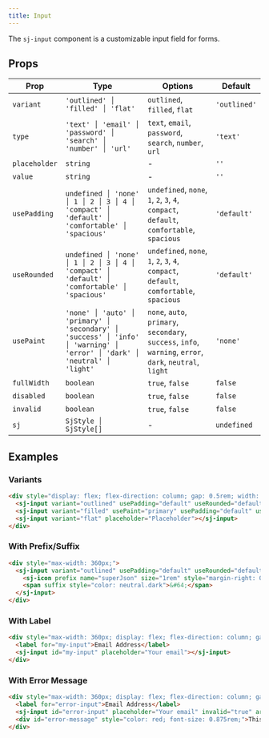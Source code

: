 ```yaml
---
title: Input
---
```



The `sj-input` component is a customizable input field for forms.

## Props

| Prop | Type | Options | Default |
| --- | --- | --- | --- |
| `variant` | `'outlined' │ 'filled' │ 'flat'` | `outlined`, `filled`, `flat` | `'outlined'` |
| `type` | `'text' │ 'email' │ 'password' │ 'search' │ 'number' │ 'url'` | `text`, `email`, `password`, `search`, `number`, `url` | `'text'` |
| `placeholder` | `string` | - | `''` |
| `value` | `string` | - | `''` |
| `usePadding` | `undefined │ 'none' │ 1 │ 2 │ 3 │ 4 │ 'compact' │ 'default' │ 'comfortable' │ 'spacious'` | `undefined`, `none`, `1`, `2`, `3`, `4`, `compact`, `default`, `comfortable`, `spacious` | `'default'` |
| `useRounded` | `undefined │ 'none' │ 1 │ 2 │ 3 │ 4 │ 'compact' │ 'default' │ 'comfortable' │ 'spacious'` | `undefined`, `none`, `1`, `2`, `3`, `4`, `compact`, `default`, `comfortable`, `spacious` | `'default'` |
| `usePaint` | `'none' │ 'auto' │ 'primary' │ 'secondary' │ 'success' │ 'info' │ 'warning' │ 'error' │ 'dark' │ 'neutral' │ 'light'` | `none`, `auto`, `primary`, `secondary`, `success`, `info`, `warning`, `error`, `dark`, `neutral`, `light` | `'none'` |
| `fullWidth` | `boolean` | `true`, `false` | `false` |
| `disabled` | `boolean` | `true`, `false` | `false` |
| `invalid` | `boolean` | `true`, `false` | `false` |
| `sj` | `SjStyle │ SjStyle[]` | - | `undefined` |

## Examples

### Variants

```html
<div style="display: flex; flex-direction: column; gap: 0.5rem; width: 320px;">
  <sj-input variant="outlined" usePadding="default" useRounded="default" placeholder="Placeholder"></sj-input>
  <sj-input variant="filled" usePaint="primary" usePadding="default" useRounded="default" placeholder="Placeholder"></sj-input>
  <sj-input variant="flat" placeholder="Placeholder"></sj-input>
</div>
```

### With Prefix/Suffix

```html
<div style="max-width: 360px;">
  <sj-input variant="outlined" usePadding="default" useRounded="default" placeholder="Search...">
    <sj-icon prefix name="superJson" size="1rem" style="margin-right: 0.25rem"></sj-icon>
    <span suffix style="color: neutral.dark">&#64;</span>
  </sj-input>
</div>
```

### With Label

```html
<div style="max-width: 360px; display: flex; flex-direction: column; gap: 0.5rem;">
  <label for="my-input">Email Address</label>
  <sj-input id="my-input" placeholder="Your email"></sj-input>
</div>
```

### With Error Message

```html
<div style="max-width: 360px; display: flex; flex-direction: column; gap: 0.5rem;">
  <label for="error-input">Email Address</label>
  <sj-input id="error-input" placeholder="Your email" invalid="true" aria-describedby="error-message"></sj-input>
  <div id="error-message" style="color: red; font-size: 0.875rem;">This field is required.</div>
</div>
```
